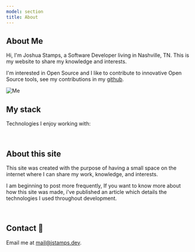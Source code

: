 ```yaml
---
model: section
title: About
---
```



## About Me

<Separator />

<div class="para">

Hi, I'm Joshua Stamps, a Software Developer living in Nashville, TN. This is my website to share my knowledge and interests.

I'm interested in Open Source and I like to contribute to innovative Open Source tools, see my contributions in my [github](https://github.com/jstamps91).

</div>

<div class="mdx-image-container with-border" style="max-width: 500px;">

![Me](../images/about-image.jpg)

</div>

<section class='lisa'>

## My stack

<Separator />

Technologies I enjoy working with:

<Stack />

<br />

</section>

## About this site

<Separator />

<div class="para">

This site was created with the purpose of having a small space on the internet where I can share my work, knowledge, and interests.

</div>

I am beginning to post more frequently,
If you want to know more about how this site was made,
i've published an article which details the technologies I used throughout development.

<br />

<section class='lisa'>

## Contact 💬

<Separator />

Email me at [mail@jstamps.dev](mail@jstamps.dev).<br/> <br/>

</section>
